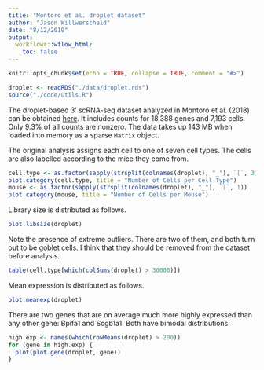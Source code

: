 ```yaml
---
title: "Montoro et al. droplet dataset"
author: "Jason Willwerscheid"
date: "8/12/2019"
output:
  workflowr::wflow_html:
    toc: false
---
```


```r
knitr::opts_chunk$set(echo = TRUE, collapse = TRUE, comment = "#>")
```

```r
droplet <- readRDS("./data/droplet.rds")
source("./code/utils.R")
```

The droplet-based 3' scRNA-seq dataset analyzed in Montoro et al. (2018) can be obtained [here](https://www.ncbi.nlm.nih.gov/geo/query/acc.cgi?acc=GSE103354). It includes counts for 18,388 genes and 7,193 cells. Only 9.3% of all counts are nonzero. The data takes up 143 MB when loaded into memory as a sparse `Matrix` object.

The original analysis assigns each cell to one of seven cell types. The cells are also labelled according to the mice they come from.

```r
cell.type <- as.factor(sapply(strsplit(colnames(droplet), "_"), `[`, 3))
plot.category(cell.type, title = "Number of Cells per Cell Type")
mouse <- as.factor(sapply(strsplit(colnames(droplet), "_"), `[`, 1))
plot.category(mouse, title = "Number of Cells per Mouse")
```

Library size is distributed as follows.

```r
plot.libsize(droplet)
```

Note the presence of extreme outliers. There are two of them, and both turn out to be goblet cells. I think that they should be removed from the dataset before analysis.

```r
table(cell.type[which(colSums(droplet) > 30000)])
```

Mean expression is distributed as follows.

```r
plot.meanexp(droplet)
```

There are two genes that are on average much more highly expressed than any other gene: Bpifa1 and Scgb1a1. Both have bimodal distributions.

```r
high.exp <- names(which(rowMeans(droplet) > 200))
for (gene in high.exp) {
  plot(plot.gene(droplet, gene))
}
```
